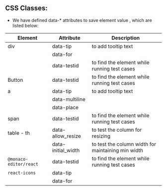 
<Meta title="Design/Design Data Attribute" />

## **CSS Classes:**

- We have defined data-\* attributes to save element value , which are listed below:

| Element                | Attribute          | Description                                        |
| ---------------------- | ------------------ | -------------------------------------------------- |
| div                    | data-tip           | to add tooltip text                                |
|                        | data-for           |                                                    |
|                        | data-testid        | to find the element while running test cases       |
| Button                 | data-testid        | to find the element while running test cases       |
| a                      | data-tip           | to add tooltip text                                |
|                        | data-multiline     |                                                    |
|                        | data-place         |                                                    |
| span                   | data-testid        | to find the element while running test cases       |
| table - th             | data-allow_resize  | to test the column for resizing                    |
|                        | data-initial_width | to test the column width for maintaining min width |
| `@monaco-editor/react` | data-testid        | to find the element while running test cases       |
| `react-icons`          | data-tip           |                                                    |
|                        | data-for           |                                                    |
